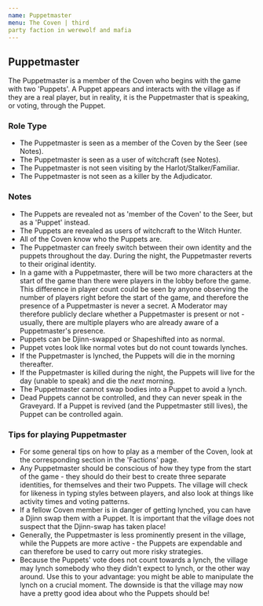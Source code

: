```yaml
---
name: Puppetmaster
menu: The Coven | third
party faction in werewolf and mafia
---
```


## Puppetmaster

The Puppetmaster is a member of the Coven who begins with the game with
two 'Puppets'. A Puppet appears and interacts with the village as if
they are a real player, but in reality, it is the Puppetmaster that is
speaking, or voting, through the Puppet.

### Role Type

  - The Puppetmaster is seen as a member of the Coven by the Seer (see
    Notes).
  - The Puppetmaster is seen as a user of witchcraft (see Notes).
  - The Puppetmaster is not seen visiting by the
    Harlot/Stalker/Familiar.
  - The Puppetmaster is not seen as a killer by the Adjudicator.

### Notes

  - The Puppets are revealed not as 'member of the Coven' to the Seer,
    but as a 'Puppet' instead.
  - The Puppets are revealed as users of witchcraft to the Witch Hunter.
  - All of the Coven know who the Puppets are.
  - The Puppetmaster can freely switch between their own identity and
    the puppets throughout the day. During the night, the Puppetmaster
    reverts to their original identity.
  - In a game with a Puppetmaster, there will be two more characters at
    the start of the game than there were players in the lobby before
    the game. This difference in player count could be seen by anyone
    observing the number of players right before the start of the game,
    and therefore the presence of a Puppetmaster is never a secret. A
    Moderator may therefore publicly declare whether a Puppetmaster is
    present or not - usually, there are multiple players who are already
    aware of a Puppetmaster's presence.
  - Puppets can be Djinn-swapped or Shapeshifted into as normal.
  - Puppet votes look like normal votes but do not count towards
    lynches.
  - If the Puppetmaster is lynched, the Puppets will die in the morning
    thereafter.
  - If the Puppetmaster is killed during the night, the Puppets will
    live for the day (unable to speak) and die the *next* morning.
  - The Puppetmaster cannot swap bodies into a Puppet to avoid a lynch.
  - Dead Puppets cannot be controlled, and they can never speak in the
    Graveyard. If a Puppet is revived (and the Puppetmaster still
    lives), the Puppet can be controlled again.

### Tips for playing Puppetmaster

  - For some general tips on how to play as a member of the Coven, look
    at the corresponding section in the 'Factions' page.
  - Any Puppetmaster should be conscious of how they type from the start
    of the game - they should do their best to create three separate
    identities, for themselves and their two Puppets. The village will
    check for likeness in typing styles between players, and also look
    at things like activity times and voting patterns.
  - If a fellow Coven member is in danger of getting lynched, you can
    have a Djinn swap them with a Puppet. It is important that the
    village does not suspect that the Djinn-swap has taken place\!
  - Generally, the Puppetmaster is less prominently present in the
    village, while the Puppets are more active - the Puppets are
    expendable and can therefore be used to carry out more risky
    strategies.
  - Because the Puppets' vote does not count towards a lynch, the
    village may lynch somebody who they didn't expect to lynch, or the
    other way around. Use this to your advantage: you might be able to
    manipulate the lynch on a crucial moment. The downside is that the
    village may now have a pretty good idea about who the Puppets should
    be\!

